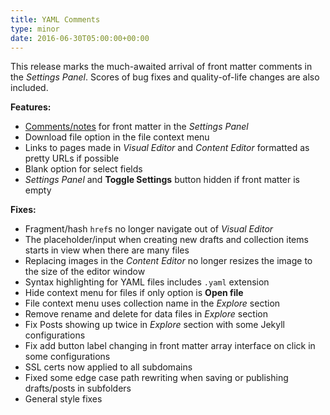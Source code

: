 ```yaml
---
title: YAML Comments
type: minor
date: 2016-06-30T05:00:00+00:00
---
```



This release marks the much-awaited arrival of front matter comments in the *Settings Panel*. Scores of bug fixes and quality-of-life changes are also included.

**Features:**

* [Comments/notes](/documentation/edit/editing/configuration/#comments) for front matter in the *Settings Panel*
* Download file option in the file context menu
* Links to pages made in *Visual Editor* and *Content Editor* formatted as pretty URLs if possible
* Blank option for select fields
* *Settings Panel* and **Toggle Settings** button hidden if front matter is empty


**Fixes:**

* Fragment/hash `href`s no longer navigate out of *Visual Editor*
* The placeholder/input when creating new drafts and collection items starts in view when there are many files
* Replacing images in the *Content Editor* no longer resizes the image to the size of the editor window
* Syntax highlighting for YAML files includes `.yaml` extension
* Hide context menu for files if only option is **Open file**
* File context menu uses collection name in the *Explore* section
* Remove rename and delete for data files in *Explore* section
* Fix Posts showing up twice in *Explore* section with some Jekyll configurations
* Fix add button label changing in front matter array interface on click in some configurations
* SSL certs now applied to all subdomains
* Fixed some edge case path rewriting when saving or publishing drafts/posts in subfolders
* General style fixes